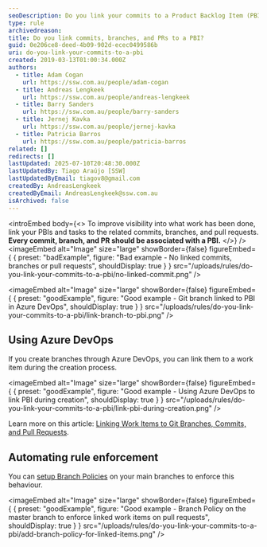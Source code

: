 ```yaml
---
seoDescription: Do you link your commits to a Product Backlog Item (PBI) in Azure DevOps for better clarity on what work is done?
type: rule
archivedreason:
title: Do you link commits, branches, and PRs to a PBI?
guid: 0e206ce8-deed-4b09-902d-ecec0499586b
uri: do-you-link-your-commits-to-a-pbi
created: 2019-03-13T01:00:34.000Z
authors:
  - title: Adam Cogan
    url: https://ssw.com.au/people/adam-cogan
  - title: Andreas Lengkeek
    url: https://ssw.com.au/people/andreas-lengkeek
  - title: Barry Sanders
    url: https://ssw.com.au/people/barry-sanders
  - title: Jernej Kavka
    url: https://ssw.com.au/people/jernej-kavka
  - title: Patricia Barros
    url: https://ssw.com.au/people/patricia-barros
related: []
redirects: []
lastUpdated: 2025-07-10T20:48:30.000Z
lastUpdatedBy: Tiago Araújo [SSW]
lastUpdatedByEmail: tiagov8@gmail.com
createdBy: AndreasLengkeek
createdByEmail: AndreasLengkeek@ssw.com.au
isArchived: false
---
```


<introEmbed
  body={<>
To improve visibility into what work has been done, link your PBIs and tasks to the related commits, branches, and pull requests. **Every commit, branch, and PR should be associated with a PBI.**
  </>}
/>
<imageEmbed
  alt="Image"
  size="large"
  showBorder={false}
  figureEmbed={ {
    preset: "badExample",
    figure: "Bad example - No linked commits, branches or pull requests",
    shouldDisplay: true
  } }
  src="/uploads/rules/do-you-link-your-commits-to-a-pbi/no-linked-commit.png"
/>

<imageEmbed
  alt="Image"
  size="large"
  showBorder={false}
  figureEmbed={ {
    preset: "goodExample",
    figure: "Good example - Git branch linked to PBI in Azure DevOps",
    shouldDisplay: true
  } }
  src="/uploads/rules/do-you-link-your-commits-to-a-pbi/link-branch-to-pbi.png"
/>

## Using Azure DevOps

If you create branches through Azure DevOps, you can link them to a work item during the creation process.

<imageEmbed
  alt="Image"
  size="large"
  showBorder={false}
  figureEmbed={ {
    preset: "goodExample",
    figure: "Good example - Using Azure DevOps to link PBI during creation",
    shouldDisplay: true
  } }
  src="/uploads/rules/do-you-link-your-commits-to-a-pbi/link-pbi-during-creation.png"
/>

Learn more on this article: [Linking Work Items to Git Branches, Commits, and Pull Requests](https://devblogs.microsoft.com/devops/linking-work-items-to-git-branches-commits-and-pull-requests?WT.mc_id=DOP-MVP-33518).

## Automating rule enforcement

You can [setup Branch Policies](https://learn.microsoft.com/en-us/azure/devops/repos/git/branch-policies?WT.mc_id=DOP-MVP-33518) on your main branches to enforce this behaviour.

<imageEmbed
  alt="Image"
  size="large"
  showBorder={false}
  figureEmbed={ {
    preset: "goodExample",
    figure: "Good example - Branch Policy on the master branch to enforce linked work items on pull requests",
    shouldDisplay: true
  } }
  src="/uploads/rules/do-you-link-your-commits-to-a-pbi/add-branch-policy-for-linked-items.png"
/>
